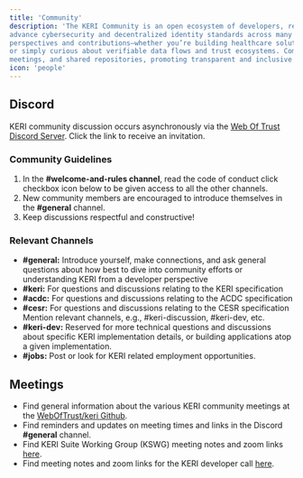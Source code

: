 ```yaml
---
title: 'Community'
description: 'The KERI Community is an open ecosystem of developers, researchers, and organizations working together to
advance cybersecurity and decentralized identity standards across many domains and industries. We welcome diverse
perspectives and contributions—whether you’re building healthcare solutions, exploring cryptographic protocols,
or simply curious about verifiable data flows and trust ecosystems. Community members collaborate via online forums,
meetings, and shared repositories, promoting transparent and inclusive innovation.'
icon: 'people'
---
```


## Discord
KERI community discussion occurs asynchronously via the [Web Of Trust Discord Server](https://discord.gg/YEyTH5TfuB).
Click the link to receive an invitation.

### Community Guidelines
1. In the **#welcome-and-rules channel**, read the code of conduct click checkbox icon below to be given access to all the
other channels.
1. New community members are encouraged to introduce themselves in the **#general** channel.
2. Keep discussions respectful and constructive!

### Relevant Channels
- **#general:**  Introduce yourself, make connections, and ask general questions about how best to dive into community
efforts or understanding KERI from a developer perspective
- **#keri:** For questions and discussions relating to the KERI specification
- **#acdc:** For questions and discussions relating to the ACDC specification
- **#cesr:** For questions and discussions relating to the CESR specification
Mention relevant channels, e.g., #keri-discussion, #keri-dev, etc.
- **#keri-dev:** Reserved for more technical questions and discussions about specific KERI implementation details,
or building applications atop a given implementation.
- **#jobs:** Post or look for KERI related employment opportunities.

## Meetings
- Find general information about the various KERI community meetings at the
[WebOfTrust/keri Github](https://github.com/WebOfTrust/keri).
- Find reminders and updates on meeting times and links in the Discord **#general** channel.
- Find KERI Suite Working Group (KSWG) meeting notes and zoom links [here](https://lf-toip.atlassian.net/wiki/spaces/HOME/pages/81297409/2025+KSWG+Index+of+Meeting+Notes+and+Recordings).
- Find meeting notes and zoom links for the KERI developer call [here](https://github.com/WebOfTrust/keri/discussions).
